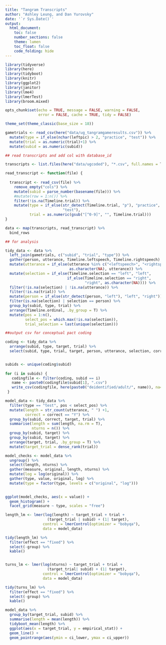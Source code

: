 ```yaml
---
title: "Tangram Transcripts"
author: "Ashley Leung, and Dan Yurovsky"
date: '`r Sys.Date()`'
output: 
  html_document:
    toc: false
    number_sections: false
    theme: lumen
    toc_float: false
    code_folding: hide
---
```


```r
library(tidyverse)
library(here)
library(tidyboot)
library(knitr)
library(ggplot2)
library(janitor)
library(lme4)
library(lmerTest)
library(broom.mixed)

opts_chunk$set(echo = TRUE, message = FALSE, warning = FALSE, 
               error = FALSE, cache = TRUE, tidy = FALSE)

theme_set(theme_classic(base_size = 18))
```


```r

gametrials <- read_csv(here("data/ug_tangramgameresults.csv")) %>%
  mutate(type = if_else(nchar(leftpic) > 2, "practice", "test")) %>%
  mutate(trial = as.numeric(trial)+1) %>%
  mutate(subid = as.numeric(subid))

## read transcripts and add col with database_id

transcripts <- list.files(here("data/ugcoded"), "*.csv", full.names = T)

read_transcript <- function(file) {
  
  transcript <- read_csv(file) %>%
    remove_empty("cols") %>%
    mutate(subid = parse_number(basename(file))) %>%
    #mutate(row = 1:n()) %>%
    filter(!is.na(Timeline.trial)) %>% 
    mutate(type = if_else(str_detect(Timeline.trial, "p"), "practice", 
                          "test"),
           trial = as.numeric(gsub("[^0-9]", "", Timeline.trial)))
}

data <- map(transcripts, read_transcript) %>%
  bind_rows
```


```r

## for analysis

tidy_data <- data %>%
  left_join(gametrials, c("subid", "trial", "type")) %>%
  gather(person, utterance, Timeline.leftspeech, Timeline.rightspeech) %>%
  mutate(utterance = if_else(utterance %in% c("<leftspeech>", "<rightspeech>"),
                             as.character(NA), utterance)) %>%
  mutate(selection = if_else(Timeline.selection == "left", "left",
                            if_else(Timeline.selection == "right",
                                    "right", as.character(NA)))) %>%
  filter(!is.na(selection) | !is.na(utterance)) %>%
  filter(!is.na(trial)) %>%
  mutate(person = if_else(str_detect(person, "left"), "left", "right")) %>%
  filter(is.na(selection) | selection == person) %>%
  group_by(subid, type, trial) %>%
  arrange(Timeline.ordinal, .by_group = T) %>%
  mutate(pos = 1:n(),
         select_pos = which.max(!is.na(selection)),
         trial_selection = last(unique(selection)))
```



```r
##output csv for conceptual pact coding

coding <- tidy_data %>%
  arrange(subid, type, target, trial) %>%
  select(subid, type, trial, target, person, utterance, selection, correct)


subids <- unique(coding$subid)
  
for (i in subids) {
   codingfile <- filter(coding, subid == i)
   name <- paste0(codingfile$subid[1], ".csv")
   write_csv(codingfile, here(paste0("deidentified/adult/", name)), na="", append = FALSE)
 }
```

```r
model_data <- tidy_data %>%
  filter(type == "test", pos < select_pos) %>%
  mutate(length = str_count(utterance, " ") +1,
         correct = correct == "Y") %>%
  group_by(subid, correct, target, trial) %>%
  summarise(length = sum(length, na.rm = T),
            nturns = n()) %>%
  group_by(subid, target) %>%
  group_by(subid, target) %>%
  arrange(target, trial, .by_group = T) %>%
  mutate(target_trial = dense_rank(trial))

model_checks <- model_data %>%
  ungroup() %>%
  select(length, nturns) %>%
  gather(measure, original, length, nturns) %>%
  mutate(log = log(original)) %>%
  gather(type, value, original, log) %>%
  mutate(type = factor(type, levels = c("original", "log")))
  

ggplot(model_checks, aes(x = value)) + 
  geom_histogram() + 
  facet_grid(measure ~ type, scales = "free")

length_lm <- lmer(log(length) ~ target_trial + trial +
                   (target_trial | subid) + (1| target), 
                 control = lmerControl(optimizer = "bobyqa"),
                 data = model_data)

tidy(length_lm) %>%
  filter(effect == "fixed") %>%
  select(-group) %>%
  kable()


turns_lm <- lmer(log(nturns) ~ target_trial + trial +
                   (target_trial| subid) + (1| target), 
                 control = lmerControl(optimizer = "bobyqa"),
                 data = model_data)

tidy(turns_lm) %>%
  filter(effect == "fixed") %>%
  select(-group) %>%
  kable()
```

```r
model_data %>%
  group_by(target_trial, subid) %>%
  summarise(length = mean(length)) %>%
  tidyboot_mean(length) %>%
  ggplot(aes(x = target_trial, y = empirical_stat)) + 
  geom_line() + 
  geom_pointrange(aes(ymin = ci_lower, ymax = ci_upper))
```